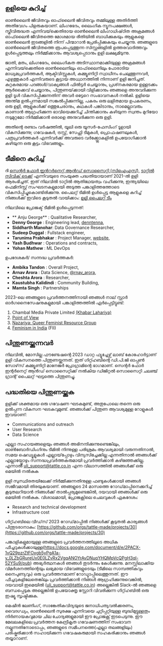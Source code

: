
## ഉളിയെ കുറിച്ച്

ഓൺലൈൻ ജീവിതവും ഓഫ്‌ലൈൻ ജീവിതവും തമ്മിലുള്ള അതിര്‍ത്തി അതിവേഗം പിളരുകയാണ്. ലിംഗഭേദം, ലൈംഗിക ന്യൂനപക്ഷങ്ങൾ, സ്ത്രീവിരുദ്ധത എന്നിവയ്‌ക്കെതിരായ ഓൺലൈൻ ലിംഗാധിഷ്‌ഠിത അക്രമങ്ങൾ ഓഫ്‌ലൈൻ ജീവിതത്തെ മോശമായ രീതിയിൽ ബാധിക്കുകയും ആളുകളെ ഓൺലൈൻ ഇടങ്ങളിൽ നിന്ന് പിന്മാറാൻ പ്രേരിപ്പിക്കുകയും ചെയ്യുന്നു. ഞങ്ങളുടെ ഓൺലൈൻ ജീവിതത്തെ രൂപപ്പെടുത്തുന്ന സിസ്റ്റങ്ങളിൽ ഉത്തരവാദിത്തവും ഉൾപ്പെടുത്തലും നിർമ്മിക്കാനും ആവശ്യപ്പെടാനും ഉളി ലക്ഷ്യമിടുന്നു.

ജാതി, മതം, ലിംഗഭേദം, ലൈംഗികത അടിസ്ഥാനമാക്കിയുള്ള അക്രമങ്ങൾ എന്നിവയ്‌ക്കെതിരെ ഓൺലൈനിലും ഓഫ്‌ലൈനിലും പോരാടിയ മാധ്യമപ്രവർത്തകർ, ആക്ടിവിസ്റ്റുകൾ, കമ്മ്യൂണിറ്റി സ്വാധീനം ചെലുത്തുന്നവർ, എഴുത്തുകാർ എന്നിവരുടെ കൂട്ടായ അധ്വാനത്തിൽ നിന്നാണ് ഉളി ജനിച്ചത്. കുറ്റകരമായ പദങ്ങൾ/വാക്യങ്ങൾ ഫിൽട്ടർ ചെയ്യാനും, പ്രശ്‌നകരമായ ഉള്ളടക്കം ആർക്കൈവ് ചെയ്യാനും, പിന്തുണയ്‌ക്കായി വിളിക്കാനും ഞങ്ങളെ അനുവദിക്കുന്ന ഉളി ടൂൾ വികസിപ്പിക്കുന്നതിന് അവർ ഒട്ടേറെ സംഭാവനകൾ നൽകി. ഉളിയെ അന്തിമ ഉൽപ്പന്നമായി സങ്കൽപ്പിക്കുന്നില്ല, പകരം ഒരു ലളിതമായ ഉപകരണം, ഒരു ഉളി, ആളുകൾക്ക് ഒത്തുചേരാനും, കഥകൾ പങ്കിടാനും, നാമെല്ലാവരും കാണാൻ ആഗ്രഹിക്കുന്ന ഭാവിയെക്കുറിച്ച് ചിന്തിക്കാനും കഴിയുന്ന സ്വന്തം മുറിയോ നടുമുറ്റമോ നിർമ്മിക്കാൻ ഒരാളെ അനുവദിക്കുന്ന ഒരു ഉളി.

അതിന്റെ രണ്ടാം വർഷത്തിൽ, യൂലി ഒരു യൂസർ-ഫേസിംഗ് ടൂളായി വികസിക്കുന്നു; ഗവേഷകർ, ട്രസ്റ്റ്, സേഫ്റ്റി ടീമുകൾ, പ്രൊഫഷണലുകൾ, പത്രപ്രവർത്തകർ എന്നിവർക്ക് അവരുടെ വർക്ക്ഫ്ലോകളിൽ ഉപയോഗിക്കാൻ കഴിയുന്ന ഒരു കൂട്ടം വിഭവങ്ങളും.


## ടീമിനെ കുറിച്ച് 

ദി [സെന്റർ ഫോർ ഇൻറർനെറ്റ് ആൻഡ് സൊസൈറ്റി (സിഐഎസ്)](https://cis-india.org/), [ടാറ്റിൽ സിവിക് ടെക്ക്](https://tattle.co.in/) എന്നിവയുടെ സംയുക്ത പദ്ധതിയായാണ് 2021-ൽ ഉളി ആരംഭിച്ചത്. ഇത് നിലവിൽ ടാറ്റിൽ ആതിഥേയത്വം വഹിക്കുന്നു, ഇന്ത്യയിലെ ഫെമിനിസ്റ്റ് സംഘടനകളുമായി അടുത്ത പങ്കാളിത്തത്തോടെ വികസിപ്പിച്ചുകൊണ്ടിരിക്കുന്നു. പൈലറ്റ് ടീമിൽ ഉൾപ്പെട്ട ആളുകളെ കുറിച്ച് നിങ്ങൾക്ക് ഇവിടെ കൂടുതൽ വായിക്കാം: [ഉളി പൈലറ്റ് ടീം](https://uli.tattle.co.in/team-2021/)

നിലവിലെ പ്രോജക്ട് ടീമിൽ ഉൾപ്പെടുന്നത്:

  * ** Anju George** : Qualitative Researcher,
  * **Denny George** : Engineering lead, [denntenna](https://denntenna.github.io/),
  * **Siddharth Manohar**: Data Governance Researcher,
  * **Sudeep Duggal** : Fullstack engineer,
  * **Tarunima Prabhakar** : Project Manager, [website](https://tarunima.com),
  * **Yash Budhwar** : Operations and contracts,
  * **Yohan Mathew** : ML DevOps  



  ഉപദേശകർ/ സന്നദ്ധ പ്രവർത്തകർ:

  * **Ambika Tandon** : Overall Project,
  * **Arnav Arora** : Data Science, [@rnav_arora](https://twitter.com/rnav_arora),
  * **Cheshta Arora** : Researcher,
  * **Kaustubha Kalidindi** : Community Building,
  * **Mamta Singh** : Partnerships
  

 2023-ലെ ഞങ്ങളുടെ പ്രവർത്തനത്തിനായി ഞങ്ങൾ നാല് സ്റ്റാർ ഓർഗനൈസേഷനുകളുമായി പങ്കാളിത്തത്തിൽ ഏർപ്പെട്ടിട്ടുണ്ട്:
 1. Chambal Media Private Limited [(Khabar Lahariya)](https://khabarlahariya.org/about-us/)
 2. [Point of View](https://pointofview.org/)
 3. [Nazariya: Queer Feminist Resource Group](https://thenazariyafoundation.org/)
 4. [Feminism in India](https://feminisminindia.com/) (FII)

## പിന്തുണയ്ക്കുന്നവർ

നിലവിൽ, മോസില്ല ഫൗണ്ടേഷന്റെ 2023 ഡാറ്റ ഫ്യൂച്ചേഴ്സ് ലാബ് കോഹോർട്ടാണ് ഉളി വികസനത്തെ പിന്തുണയ്ക്കുന്നത്. ഇത് ഗിറ്റ്ഹബിന്റെ ഡി.പി.ജി ഓപ്പൺ സോഴ്‌സ് കമ്മ്യൂണിറ്റി മാനേജർ പ്രോഗ്രാമിന്റെ ഭാഗമാണ്. സെന്റർ ഫോർ ഇന്റർനെറ്റ് ആൻഡ് സൊസൈറ്റിക്ക് നൽകിയ ഡിജിറ്റൽ സൊസൈറ്റി ചലഞ്ച് ഗ്രാന്റ് പൈലറ്റ് ഘട്ടത്തെ പിന്തുണച്ചു.


## പദ്ധതിയെ പിന്തുണയ്ക്കുക

ഉളിക്ക് ശക്തമായ ഒരു ഗവേഷണ ഘടകമുണ്ട്, അതുപോലെ തന്നെ ഒരു ഉൽപ്പന്ന വികസന ഘടകവുമുണ്ട്. ഞങ്ങൾക്ക് പിന്തുണ ആവശ്യമുള്ള റോളുകൾ ഇവയാണ്:
* Communications and outreach
* User Research
* Data Science

എല്ലാ സഹായങ്ങളെയും ഞങ്ങൾ അഭിനന്ദിക്കുന്നുണ്ടെങ്കിലും, ഓൺബോർഡിംഗിനും ടീമിൽ നിന്നുള്ള പരിശ്രമം ആവശ്യമായി വരുന്നതിനാൽ, സമയ ഷെഡ്യൂളുകൾ എല്ലായ്‌പ്പോഴും വിന്യസിച്ചേക്കില്ല എന്നതിനാൽ ഞങ്ങൾക്ക് എല്ലായ്പ്പോഴും സന്നദ്ധപ്രവർത്തകരുമായി പ്രവർത്തിക്കാൻ കഴിഞ്ഞേക്കില്ല. എന്നാൽ uli_support@tattle.co.in എന്ന വിലാസത്തിൽ ഞങ്ങൾക്ക് ഒരു മെയിൽ നൽകുക

ഉളി സുസ്ഥിരതയിലേക്ക് നിർമ്മിക്കുന്നതിനുള്ള ഫണ്ടുകൾക്കായി ഞങ്ങൾ സജീവമായി തിരയുകയാണ്. ഞങ്ങളുടെ 24 മാസത്തെ റോഡ്‌മാപ്പിനെക്കുറിച്ച് കൂടുതലറിയാൻ നിങ്ങൾക്ക് താൽപ്പര്യമുണ്ടെങ്കിൽ, ദയവായി ഞങ്ങൾക്ക് ഒരു മെയിൽ നൽകുക. വിശാലമായി, പ്രോജക്റ്റിലെ ചെലവുകൾ ഏകദേശം:
- Research and technical development
- Infrastructure cost

ഗിറ്റ്ഹബിലെ വീഡ്‌സ് 2023 റോഡ്‌മാപ്പിൽ നിങ്ങൾക്ക് കൂടുതൽ കാര്യങ്ങൾ പിന്തുടരാനാകും: [https://github.com/orgs/tattle-made/projects/30](https://github.com/orgs/tattle-made/projects/30)

പങ്കാളികളുമായുള്ള ഞങ്ങളുടെ പ്രവർത്തനത്തിലൂടെ അധിക ഫീച്ചറുകൾക്കായുള്ള(https://docs.google.com/document/d/e/2PACX-1vQ29pzrZtFOxgb5yPgA1a-y_0LZbGRureUx0E0LZvRx2VgqANOYrAvDNuqYHQMpVcQPgH3ql-52YSu9/pub) അഭ്യർത്ഥനകൾ ഞങ്ങൾ തുടർന്നും കേൾക്കുന്നു. മനസ്സിലാക്കിയ വിമർശനത്തിന്റെയും ലഭ്യമായ വിഭവങ്ങളുടെയും (ടീമിലെ സാമ്പത്തികവും നൈപുണ്യവും) ഒരു പ്രവർത്തനമാണ് റോഡ്മാപ്പിലെത്തുന്നത്. ഈ ഫീച്ചറുകളിലേതെങ്കിലും പ്രവർത്തിക്കാൻ നിങ്ങൾ ആഗ്രഹിക്കുന്നുവെങ്കിൽ, ദയവായി ഇമെയിൽ (uli_support@tattle.co.in) അല്ലെങ്കിൽ Slack-ൽ ഞങ്ങളെ ബന്ധപ്പെടുക അല്ലെങ്കിൽ ഉപയോക്തൃ സ്റ്റോറി വിവരിക്കുന്ന ഗിറ്റ്ഹബിൽ ഒരു ഇഷ്യൂ സൃഷ്ടിക്കുക.

മെഷീൻ ലേണിംഗ്, സാങ്കേതികവിദ്യയുടെ ജനാധിപത്യവൽക്കരണം, വൈദഗ്ധ്യം, ഓൺലൈൻ സുരക്ഷ എന്നിവയെ ചുറ്റിപ്പറ്റിയുള്ള ബുദ്ധിമുട്ടുള്ളതും നിർണായകവുമായ ചില ചോദ്യങ്ങളുമായി ഈ പ്രോജക്റ്റ് ഇടപെടുന്നു. ഈ മേഖലകളിലെ പ്രവർത്തന കേന്ദ്രീകൃത ഗവേഷണത്തിന് സംഭാവന നല്കുന്നതിനോടൊപ്പം, ഞങ്ങളുടെ സമീപനത്തെ(എല്ലാ തലങ്ങളിലും) പരിഷ്കരിക്കാൻ സഹായിക്കുന്ന ഗവേഷകരുമായി സഹകരിക്കാനും ഞങ്ങൾ തയ്യാറാണ്.

